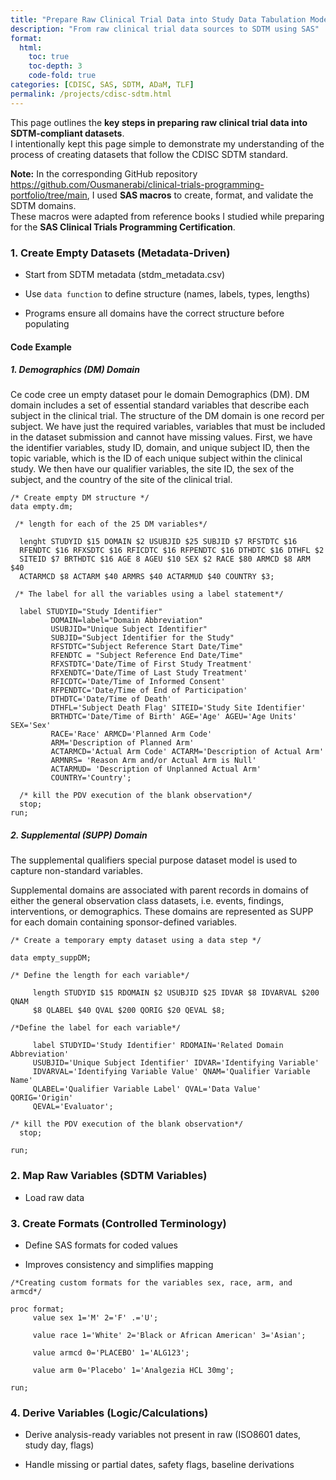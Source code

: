 ```yaml
---
title: "Prepare Raw Clinical Trial Data into Study Data Tabulation Model (SDTM)-compliant datasets"
description: "From raw clinical trial data sources to SDTM using SAS"
format:
  html:
    toc: true
    toc-depth: 3
    code-fold: true
categories: [CDISC, SAS, SDTM, ADaM, TLF]
permalink: /projects/cdisc-sdtm.html
---
```


This page outlines the **key steps in preparing raw clinical trial data into SDTM-compliant datasets**.\
I intentionally kept this page simple to demonstrate my understanding of the process of creating datasets that follow the CDISC SDTM standard.

:::{.callout-important}

**Note:** In the corresponding GitHub repository <https://github.com/Ousmanerabi/clinical-trials-programming-portfolio/tree/main>, I used **SAS macros** to create, format, and validate the SDTM domains.\
These macros were adapted from reference books I studied while preparing for the **SAS Clinical Trials Programming Certification**.

:::

### 1. Create Empty Datasets (Metadata-Driven)

-   Start from SDTM metadata (stdm_metadata.csv)

-   Use `data function` to define structure (names, labels, types, lengths)

-   Programs ensure all domains have the correct structure before populating

#### Code Example

##### 1. Demographics (DM) Domain

Ce code cree un empty dataset pour le domain Demographics (DM). DM domain includes a set of essential standard variables that describe each subject in the clinical trial. The structure of the DM domain is one record per subject. We have just the required variables, variables that must be included in the dataset submission and cannot have missing values. First, we have the identifier variables, study ID, domain, and unique subject ID, then the topic variable, which is the ID of each unique subject within the clinical study. We then have our qualifier variables, the site ID, the sex of the subject, and the country of the site of the clinical trial.

``` sas
/* Create empty DM structure */
data empty.dm;

 /* length for each of the 25 DM variables*/
 
  lenght STUDYID $15 DOMAIN $2 USUBJID $25 SUBJID $7 RFSTDTC $16
  RFENDTC $16 RFXSDTC $16 RFICDTC $16 RFPENDTC $16 DTHDTC $16 DTHFL $2
  SITEID $7 BRTHDTC $16 AGE 8 AGEU $10 SEX $2 RACE $80 ARMCD $8 ARM $40
  ACTARMCD $8 ACTARM $40 ARMRS $40 ACTARMUD $40 COUNTRY $3;
  
 /* The label for all the variables using a label statement*/
  
  label STUDYID="Study Identifier"
         DOMAIN=label="Domain Abbreviation"
         USUBJID="Unique Subject Identifier"
         SUBJID="Subject Identifier for the Study"
         RFSTDTC="Subject Reference Start Date/Time"
         RFENDTC = "Subject Reference End Date/Time"
         RFXSTDTC='Date/Time of First Study Treatment'
         RFXENDTC='Date/Time of Last Study Treatment'
         RFICDTC='Date/Time of Informed Consent'
         RFPENDTC='Date/Time of End of Participation'
         DTHDTC='Date/Time of Death'
         DTHFL='Subject Death Flag' SITEID='Study Site Identifier'
         BRTHDTC='Date/Time of Birth' AGE='Age' AGEU='Age Units' SEX='Sex'
         RACE='Race' ARMCD='Planned Arm Code'
         ARM='Description of Planned Arm'
         ACTARMCD='Actual Arm Code' ACTARM='Description of Actual Arm'
         ARMNRS= 'Reason Arm and/or Actual Arm is Null'
         ACTARMUD= 'Description of Unplanned Actual Arm'
         COUNTRY='Country';
         
  /* kill the PDV execution of the blank observation*/  
  stop;
run;
```

##### 2. Supplemental (SUPP) Domain

The supplemental qualifiers special purpose dataset model is used to capture non-standard variables.

Supplemental domains are associated with parent records in domains of either the general observation class datasets, i.e. events, findings, interventions, or demographics. These domains are represented as SUPP for each domain containing sponsor-defined variables.

``` SAS
/* Create a temporary empty dataset using a data step */

data empty_suppDM;

/* Define the length for each variable*/

     length STUDYID $15 RDOMAIN $2 USUBJID $25 IDVAR $8 IDVARVAL $200 QNAM
     $8 QLABEL $40 QVAL $200 QORIG $20 QEVAL $8;
     
/*Define the label for each variable*/

     label STUDYID='Study Identifier' RDOMAIN='Related Domain Abbreviation'
     USUBJID='Unique Subject Identifier' IDVAR='Identifying Variable'
     IDVARVAL='Identifying Variable Value' QNAM='Qualifier Variable Name'
     QLABEL='Qualifier Variable Label' QVAL='Data Value' QORIG='Origin'
     QEVAL='Evaluator';
     
/* kill the PDV execution of the blank observation*/   
  stop;
  
run;
```

### 2. Map Raw Variables (SDTM Variables)

-   Load raw data

### 3. Create Formats (Controlled Terminology)

-   Define SAS formats for coded values

-   Improves consistency and simplifies mapping

``` sas
/*Creating custom formats for the variables sex, race, arm, and armcd*/

proc format;
     value sex 1='M' 2='F' .='U';

     value race 1='White' 2='Black or African American' 3='Asian';

     value armcd 0='PLACEBO' 1='ALG123';

     value arm 0='Placebo' 1='Analgezia HCL 30mg';

run;
```

### 4. Derive Variables (Logic/Calculations)

-   Derive analysis-ready variables not present in raw (ISO8601 dates, study day, flags)

-   Handle missing or partial dates, safety flags, baseline derivations
